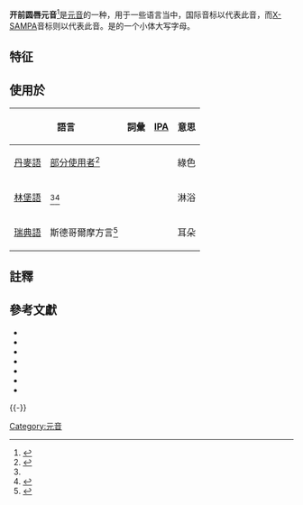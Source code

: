 {{Infobox IPA
|ipa symbol=ɶ
|ipa number=312
|decimal=630
|x-sampa=&
|kirshenbaum=a.
|imagefile=Open front rounded vowel (vector).svg
|imagesize=150px
|braille=in
|braille2=ow
}}

'''开前圆唇元音'''<ref>{{Vowel terminology}}</ref>是[[元音|元音]]的一种，用于一些语言当中，国际音标以{{IPA|{{尖括号|ɶ}}}}代表此音，而[[X-SAMPA|X-SAMPA]]音标则以{{尖括号|<tt>&</tt>}}代表此音。{{IPA|{{尖括号|ɶ}}}}是{{尖括号|Œ}}的一个小体大写字母。

==特征==
{{開元音}}
{{前元音}}
{{圓唇元音}}
{{clear}}

== 使用於 ==
{| class="wikitable"
! colspan="2" | 語言 !! 詞彙 !! [[國際音標|IPA]]!! 意思 !! 註釋
|-
| [[丹麥語|丹麥語]] || [[個人方言|部分使用者]]<ref name="bas46">{{Harvcoltxt|Basbøll|2005|p=46}}</ref> || {{lang|da|[[丹麥語和挪威語字母|gr'''ø'''n]]}} || {{IPA|[ˈɡ̊ʁɶ̽nˀ]}} || 綠色 || 為次前次開元音；<ref>{{Harvcoltxt|Grønnum|1998|p=100}}</ref>為{{IPA|/œ/}}在{{IPA|/r/}}後的同位異音。<ref>{{Harvcoltxt|Grønnum|2005|p=288}}</ref>也有使用者直接將這個音發成{{IPAblink|œ}}。<ref name="bas46"/>參見{{tsl|en|Danish phonology|丹麥語音系}}
|-
| [[林堡語|林堡語]] || {{tsl|en|Weert dialect|韋爾特方言}}<ref name="hg"/><ref name="hg">{{Harvcoltxt|Heijmans|Gussenhoven|1998|p=110}}</ref> || {{lang|li|b'''ù'''j}} || {{IPA|[bɶj]}} || 淋浴 || {{IPA|/œ/}}在{{IPA|/j/}}前的同位異音。<ref name="hg"/>
|-
| [[瑞典語|瑞典語]] || 斯德哥爾摩方言<ref name="Riad38">{{Harvcoltxt|Riad|2014|p=38}}</ref> || {{lang|sv|{{tsl|en|Swedish alphabet|瑞典語字母|'ö'''ra}}}} || {{IPA|[²ɶːra̠]}} || 耳朵 || {{IPA|/øː/}}（有時還包括{{IPA|/œ/}}）在{{IPA|/r/}}前的同位異音，通常出現於年輕的使用者中。<ref name="Riad38"/>其他的使用者發音為{{IPAblink|œː}}或{{IPAblink|œ}}。<ref name="Riad38"/>參見[[瑞典語音系|瑞典語音系]]
|}

==註釋==
{{reflist|2}}

==參考文獻==
{{refbegin|2}}
* {{citation
|last=Basbøll
|first=Hans
|authorlink=Hans Basbøll
|year=2005
|title=The Phonology of Danish
|isbn=0-203-97876-5
}}
* {{citation
|last=Grønnum
|first=Nina
|year=1998
|title=Danish
|journal=Journal of the International Phonetic Association
|volume=28
|issue=1–2
|pages=99–105 
|doi=10.1017/S0025100300006290
}}
* {{citation
|last=Grønnum
|first=Nina
|year=2005
|title=Fonetik og fonologi, Almen og Dansk
|edition=3rd
|publisher=Akademisk Forlag
|place=Copenhagen
|isbn=87-500-3865-6
|url=https://books.google.com/books?id=9RtCAgAAQBAJ
|accessdate=2018-02-14
|archive-date=2016-11-27
|archive-url=https://web.archive.org/web/20161127133734/https://books.google.com/books?id=9RtCAgAAQBAJ
|dead-url=no
}}
* {{citation
|last1=Heijmans
|first1=Linda
|last2=Gussenhoven
|first2=Carlos
|year=1998
|title=The Dutch dialect of Weert
|journal=Journal of the International Phonetic Association
|volume=28
|pages=107–112
|doi=10.1017/S0025100300006307
|url=http://gep.ruhosting.nl/carlos/weert.pdf
|accessdate=2018-02-14
|archive-date=2016-03-04
|archive-url=https://web.archive.org/web/20160304034049/http://gep.ruhosting.nl/carlos/weert.pdf
|dead-url=no
}}
* {{SOWL}}
* {{Citation
|last=Riad
|first=Tomas
|year=2014
|title=The Phonology of Swedish
|publisher=Oxford University Press
|isbn=978-0-19-954357-1
}}
* {{citation
|last=Traunmüller
|first=Hartmut
|year=1982
|title=Vokalismus in der westniederösterreichischen Mundart.
|journal=Zeitschrift für Dialektologie und Linguistik
|volume=2
|pages=289–333 
}}
{{refend}}
{{-}}
{{IPA navigation|state=collapsed}}
{{lang-stub}}

[[Category:元音|Category:元音]]